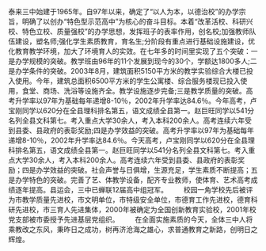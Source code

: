 {{Unreferenced |time=2008-12-24T20:15:47+00:00 }}
泰来三中始建于1965年。自97年以来，确定了“以人为本，以德治校”的办学宗旨，明确了以创办“特色型示范高中”为核心的奋斗目标。本着“改革活校、科研兴校、特色立校、质量强校”的办学思想，发挥班子的表率作用，创名校;加强教师队伍建设，塑名师;强化学生素质教育，育名生;分阶段有重点进行基础设施建设，优化教育教学环境，加大了环境育人的实效。在七年多的时间里实现了五个突破：一是办学规模的突破。教学班由96年的11个发展到现今的30个，学额达1800多人;二是办学条件的突破。2003年8月，建筑面积5150平方米的教学实验综合大楼已投入使用。今年，建筑总面积6500平方米的学生公寓楼、综合服务楼现已投入使用，食堂、商场、洗浴等设施齐全。教学设施逐步完备;三是教学质量的突破。高考升学率以97年为基础每年递增8-10％，2002年升学率达84.6％。今年高考，卢宝刚同学以620分在全县理科排名第五，语文成绩全县第一。赵巨旺同学以541分名列全县文科第七。考入重点大学30余人，考入本科200余人。高考连续六年受到县委、县政府的表彰奖励;四是办学效益的突破。高考升学率以97年为基础每年递增8-10％，2002年升学率达84.6％。今天高考，卢宝刚同学以620分在全县理科排名第五，语文成绩全县第一。赵巨旺同学以541分名列全县文科第七。考入重点大学30余人，考入本科200余人。高考连续六年受到县委、县政府的表彰奖励；四是办学效益的突破。社会声誉与日俱增，生源充足，学生素质不断提高；五是办学特色的突破。完善了艺、体教学设备，配齐专业教师，使体育、艺术高考成绩逐年提高。县运会，三中已蝉联12届高中组冠军。 
　　校园一角学校先后被评为市教学质量先进校，市文明单位，市特级安全单位，市德育工作先进校，德育科研先进校，市三育人先进集体，2000年被确定为全国创新教育实验校，2001年校党支部被市委授予先进基层党组织。
　　在全面实施素质的今天，全体三中人将乘教改之东风，秉昨日之成功，树再济沧海之雄心，求普通教育之新路，创明日之辉煌。